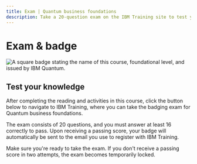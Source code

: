 ```yaml
---
title: Exam | Quantum business foundations
description: Take a 20-question exam on the IBM Training site to test your quantum business skills and receive a badge through Credly.
---
```


# Exam & badge

![A square badge stating the name of this course, foundational level, and issued by IBM Quantum.](/learning/images/courses/quantum-business-foundations/exam/badge.svg)

## Test your knowledge

After completing the reading and activities in this course, click the button below to navigate to IBM Training, where you can take the badging exam for Quantum business foundations.

The exam consists of 20 questions, and you must answer at least 16 correctly to pass. Upon receiving a passing score, your badge will automatically be sent to the email you use to register with IBM Training.

Make sure you're ready to take the exam. If you don't receive a passing score in two attempts, the exam becomes temporarily locked.

<LaunchExamButton href="https://www.ibm.com/training/course/quantum-business-foundations-badge-quiz-DL46104G" />
